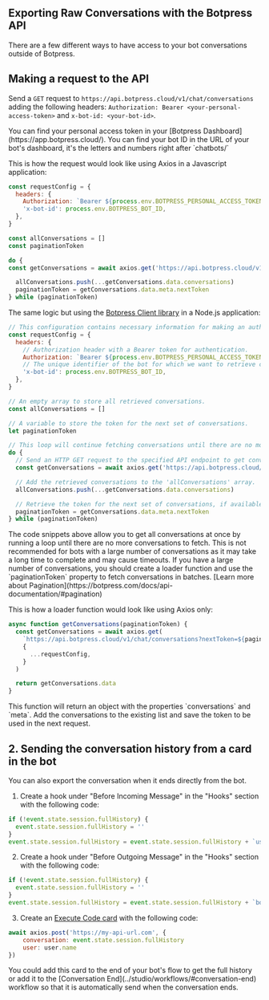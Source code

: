 
## Exporting Raw Conversations with the Botpress API

There are a few different ways to have access to your bot conversations outside of Botpress.

## Making a request to the API

Send a `GET` request to `https://api.botpress.cloud/v1/chat/conversations` adding the following headers: `Authorization: Bearer <your-personal-access-token>` and `x-bot-id: <your-bot-id>`.

<Callout type="note">
  You can find your personal access token in your [Botpress Dashboard](https://app.botpress.cloud/). You can find your
  bot ID in the URL of your bot's dashboard, it's the letters and numbers right after `chatbots/`
</Callout>

This is how the request would look like using Axios in a Javascript application:

```js
const requestConfig = {
  headers: {
    Authorization: `Bearer ${process.env.BOTPRESS_PERSONAL_ACCESS_TOKEN}`,
    'x-bot-id': process.env.BOTPRESS_BOT_ID,
  },
}

const allConversations = []
const paginationToken

do {
const getConversations = await axios.get('https://api.botpress.cloud/v1/chat/conversations', requestConfig)

  allConversations.push(...getConversations.data.conversations)
  paginationToken = getConversations.data.meta.nextToken
} while (paginationToken)
```

The same logic but using the [Botpress Client library](https://www.npmjs.com/package/@botpress/client) in a Node.js application:

```js
// This configuration contains necessary information for making an authenticated API request.
const requestConfig = {
  headers: {
    // Authorization header with a Bearer token for authentication.
    Authorization: `Bearer ${process.env.BOTPRESS_PERSONAL_ACCESS_TOKEN}`,
    // The unique identifier of the bot for which we want to retrieve conversations.
    'x-bot-id': process.env.BOTPRESS_BOT_ID,
  },
}

// An empty array to store all retrieved conversations.
const allConversations = []

// A variable to store the token for the next set of conversations.
let paginationToken

// This loop will continue fetching conversations until there are no more left to retrieve.
do {
  // Send an HTTP GET request to the specified API endpoint to get conversations.
  const getConversations = await axios.get('https://api.botpress.cloud/v1/chat/conversations', requestConfig)

  // Add the retrieved conversations to the 'allConversations' array.
  allConversations.push(...getConversations.data.conversations)

  // Retrieve the token for the next set of conversations, if available.
  paginationToken = getConversations.data.meta.nextToken
} while (paginationToken)
```

<Callout type="warning">
  The code snippets above allow you to get all conversations at once by running a loop until there are no more
  conversations to fetch. This is not recommended for bots with a large number of conversations as it may take a long
  time to complete and may cause timeouts. If you have a large number of conversations, you should create a loader
  function and use the `paginationToken` property to fetch conversations in batches. [Learn more about
  Pagination](https://botpress.com/docs/api-documentation/#pagination)
</Callout>

This is how a loader function would look like using Axios only:

```js
async function getConversations(paginationToken) {
  const getConversations = await axios.get(
    `https://api.botpress.cloud/v1/chat/conversations?nextToken=${paginationToken}`,
    {
      ...requestConfig,
    }
  )

  return getConversations.data
}
```

<Callout type="note">
  This function will return an object with the properties `conversations` and `meta`. Add the conversations to the
  existing list and save the token to be used in the next request.
</Callout>

## 2. Sending the conversation history from a card in the bot

You can also export the conversation when it ends directly from the bot.

1. Create a hook under "Before Incoming Message" in the "Hooks" section with the following code:

```js
if (!event.state.session.fullHistory) {
  event.state.session.fullHistory = ''
}
event.state.session.fullHistory = event.state.session.fullHistory + `user :  ${event.payload.text}` + '\n'
```

2. Create a hook under "Before Outgoing Message" in the "Hooks" section with the following code:

```js
if (!event.state.session.fullHistory) {
  event.state.session.fullHistory = ''
}
event.state.session.fullHistory = event.state.session.fullHistory + `bot : ${outgoingEvent.payload.text}` + '\n'
```

3. Create an [Execute Code card](../toolbox/execute-code) with the following code:

```js
await axios.post('https://my-api-url.com', {
	conversation: event.state.session.fullHistory
	user: user.name
})
```

<Callout type="info">
  You could add this card to the end of your bot's flow to get the full history or add it to the [Conversation
  End](../studio/workflows/#conversation-end) workflow so that it is automatically send when the conversation ends.
</Callout>
